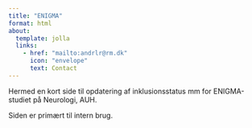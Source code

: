 ```yaml
---
title: "ENIGMA"
format: html
about: 
  template: jolla
  links: 
    - href: "mailto:andrlr@rm.dk"
      icon: "envelope"
      text: Contact
---
```


Hermed en kort side til opdatering af inklusionsstatus mm for
ENIGMA-studiet på Neurologi, AUH.

Siden er primært til intern brug.
